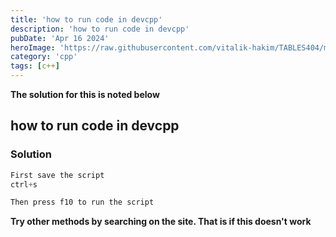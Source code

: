 ```yaml
---
title: 'how to run code in devcpp'
description: 'how to run code in devcpp'
pubDate: 'Apr 16 2024'
heroImage: 'https://raw.githubusercontent.com/vitalik-hakim/TABLES404/main/error_b/c++.png'
category: 'cpp'
tags: [c++]
---
```


**The solution for this is noted below**

## how to run code in devcpp

### Solution

```cpp
First save the script
ctrl+s

Then press f10 to run the script
```

**Try other methods by searching on the site. That is if this doesn't work**
